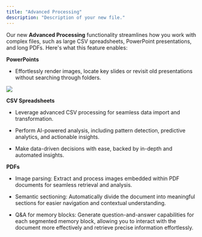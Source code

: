 ```yaml
---
title: "Advanced Processing"
description: "Description of your new file."
---
```


Our new **Advanced Processing** functionality streamlines how you work with complex files, such as large CSV spreadsheets, PowerPoint presentations, and long PDFs. Here's what this feature enables:

**PowerPoints**

* Effortlessly render images, locate key slides or revisit old presentations without searching through folders.

![](/Group1597882403\(1\).png)

**CSV Spreadsheets**

* Leverage advanced CSV processing for seamless data import and transformation.

* Perform AI-powered analysis, including pattern detection, predictive analytics, and actionable insights.

* Make data-driven decisions with ease, backed by in-depth and automated insights.



**PDFs**

* Image parsing: Extract and process images embedded within PDF documents for seamless retrieval and analysis.

* Semantic sectioning: Automatically divide the document into meaningful sections for easier navigation and contextual understanding.

* Q\&A for memory blocks: Generate question-and-answer capabilities for each segmented memory block, allowing you to interact with the document more effectively and retrieve precise information effortlessly.